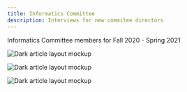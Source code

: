 ```yaml
---
title: Informatics Committee
description: Interviews for new commitee directors
---
```


<PageDescription>


Informatics Committee members for Fall 2020 - Spring 2021

</PageDescription>


<Row>
<Column colMd={4} colLg={4} noGutterMdLeft>
    <ArticleCard
      subTitle="김이식"
      title="Kenneth Kim"
      href="/spotlights/informatics/kenneth"
      actionIcon="arrowRight"
      authror="See interview"
      >


![Dark article layout mockup](/kenneth/kenneth.jpeg)

  </ArticleCard>
</Column>
<Column colMd={4} colLg={4} noGutterMdLeft>
    <ArticleCard
      subTitle="박준하"
      title="Joonha Park"
      href="/spotlights/informatics/joonha"
      actionIcon="arrowRight"
      authror="See interview"
      >


![Dark article layout mockup](/joonha/joonha.jpeg)

  </ArticleCard>
</Column>
<Column colMd={4} colLg={4} noGutterMdLeft>
    <ArticleCard
      subTitle="김수민"
      title="Sumin Kim"
      href="/spotlights/informatics/sumin"
      actionIcon="arrowRight"
      authror="See interview"
      >


![Dark article layout mockup](/sumin/suminkim.png)

  </ArticleCard>
</Column>
</Row>

